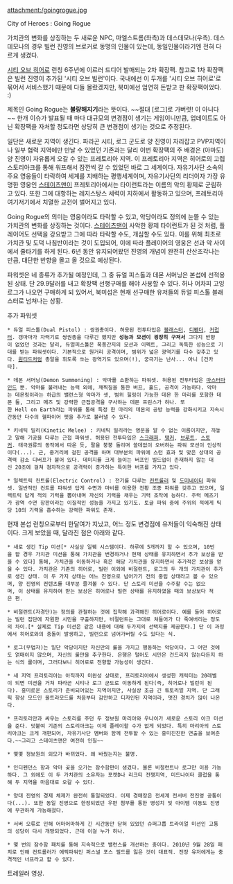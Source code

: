 attachment:/goingrogue.jpg

City of Heroes : Going Rogue

가치관의 변화를 상징하는 두 새로운 NPC, 마엘스트롬(좌측)과 데스데모나(우측).
데스데모나의 경우 빌런 진영의 브로커로 동명의 인물이 있는데, 동일인물이라기엔 전혀 다르게 생겼다.


[[시티 오브 히어로]] 런칭 6주년에 이르러 드디어 발매되는 2차 확장팩.
참고로 1차 확장팩은 빌런 진영이 추가된 '시티 오브 빌런'이다.
국내에선 이 두개를 '시티 오브 히어로'로 묶어서 서비스했기 때문에 다들 몰랐겠지만, 북미에선 엄연히 돈받고 판 확장팩이었다. :)

제목인 Going Rogue는 '''불량해지기'''라는 뜻이다. ~~절대 [로그]로 가버렷! 이 아니다~~ 한개 이슈가 발표될 때 마다 대규모의 변경점이 생기는 게임이니만큼, 업데이트도 아닌 확장팩을 자처할 정도라면 상당히 큰 변경점이 생기는 것으로 추정된다.

일단은 새로운 지역이 생긴다. 파라곤 시티, 로그 군도로 양 진영이 자리잡고 PVP지역이나 일부 협력 지역에만 만날 수 있었던 기존과는 달리 이번 확장팩의 주 배경은 (아마도) 양 진영이 자유롭게 오갈 수 있는 프레토리아 지역. 이 프레토리아 지역은 히어로의 고렙 스토리아크를 통해 워프해서 잠깐씩 갈 수 있었던 바로 그 세계이다. 자유기사단 소속의 주요 영웅들이 타락하여 세계를 지배하는 평행세계이며, 자유기사단의 리더이자 가장 유명한 영웅인 [[스테이츠맨]]이 프레토리아에서는 타이런트라는 이름의 악의 황제로 군림하고 있다. 또한 그에 대항하는 레지스탕스 세력이 지하에서 활동하고 있으며, 프레토리아 여기저기에서 치열한 교전이 벌어지고 있다.

Going Rogue의 의미는 영웅이라도 타락할 수 있고, 악당이라도 정의에 눈뜰 수 있는 가치관의 변화를 상징하는 것이다. [[스테이츠맨]]이 사악한 황제 타이런트가 된 것 처럼, 플레이어도 선택을 강요받고 그에 따라 타락할 수도, 개심할 수도 있다. 이를 위해 최초로 가치관 및 도덕 나침반이라는 것이 도입되어, 이에 따라 플레이어의 영웅은 선과 악 사이에서 줄타기를 하게 된다. 6년 동안 유지되어왔던 진영의 개념이 완전히 산산조각나는 만큼, 대단한 반향을 몰고 올 것으로 예상된다.


파워셋은 네 종류가 추가될 예정인데, 그 중 듀얼 피스톨과 데몬 서머닝은 본섭에 선적용된 상태. 단 29.9달러를 내고 확장팩 선행구매를 해야 사용할 수 있다. 허나 어차피 고잉 로그가 나오면 구매하게 되 있어서, 북미섭은 현재 선구매한 유저들의 듀얼 피스톨 블래스터로 넘쳐나는 상황.


추가 파워셋

 * 듀얼 피스톨(Dual Pistol) : 쌍권총이다. 허용된 전투타입은 [[블래스터]], [[디펜더]], [[커럽터]]. 갱마마가 자력기로 쌍권총을 다루긴 했지만 '''성능과 모션이 굉장히 구져서''' 그다지 반향이 없었던 것과는 달리, 듀얼피스톨은 폭풍간지의 모션과 이펙트, 그리고 독특한 성능으로 기대를 받는 파워셋이다. 기본적으로 원거리 공격이며, 범위가 넓은 광역기를 다수 갖추고 있다. [[원티드]]처럼 총알을 휘도록 쏘는 광역기도 있으며(!), 궁극기는 난사... 아니 [건카타]. 

 * 데몬 서머닝(Demon Summoning) : 악마를 소환하는 파워셋. 허용된 전투타입은 [[마스터마인드]] 뿐. 악마를 불러내는 능력 외에, 채찍질을 통한 버프, 홀드, 공격이 가능하다. 악마는 데몬링이라는 하급의 밸런스형 악마가 셋, 범위 힐링이 가능한 데몬 한 마리를 포함한 데몬 둘, 그리고 메즈 및 강력한 근접공격을 구사하는 데몬 프린스가 하나. 또한 Hell on Earth라는 파워를 통해 특정 한 마리의 데몬의 공방 능력을 강화시키고 지속시간동안 다수의 헬파이어 펫을 추가로 불러낼 수 있다.

 * 키네틱 밀리(Kinetic Melee) : 키네틱 밀리라는 영문을 알 수 없는 이름이지만, 까놓고 말해 기공을 다루는 근접 파워셋. 허용된 전투타입은 [[스크래퍼]], [[탱커]], [[브루트]], [[스토커]]. 태극권류의 동작에서 따온 듯, 팔을 붕붕 돌리며 쓸데없이 오버하는 파워 모션이 인상적이다(...). 근, 중거리에 걸친 공격을 하며 대부분의 파워에 스턴 효과 및 맞은 상대의 공격력 감소 디버프가 붙어 있다. 데미지를 크게 늘이는 버프인 빌드업이 존재하지 않는 대신 20초에 걸쳐 점차적으로 공격력이 증가하는 특이한 버프를 가지고 있다.

 * 일렉트릭 컨트롤(Electric Control) : 전기를 다루는 [[컨트롤러]] 및 [[도미네이터]] 파워셋. 일반적인 컨트롤 파워셋 답게 수면과 마비를 이용한 전황 조종 파워를 갖추고 있으며, 일렉트릭 답게 적의 기력을 뽑아내며 자신의 기력을 채우는 기력 조작에 능하다. 주력 메즈기가 광역 수면 장판이라는 이질적인 성능을 가지고 있기도. 토글 파워 중에 주위의 적에게 틱당 10의 기력을 흡수하는 강력한 파워도 존재.


현재 본섭 런칭으로부터 한달여가 지났고, 어느 정도 변경점에 유저들이 익숙해진 상태이다. 크게 보았을 때, 달라진 점은 아래와 같다.

 * 새로 생긴 Tip 미션[* 사실상 일퀘 시스템이다. 하루에 5개까지 할 수 있으며, 10번을 할 경우 가치관 미션을 통해 가치관을 변경하거나 현재 상태를 유지하면서 추가 보상을 받을 수 있다] 통해, 가치관을 이동하거나 혹은 해당 가치관을 유지하면서 추가적은 보상을 얻을 수 있다. 가치관은 기존의 히어로, 빌런 이외에 비절런트, 로그의 두 개의 가치관이 추가로 생긴 상태. 이 두 가지 상태는 어느 진영으로 넘어가기 전의 중립 상태라고 볼 수 있으며, 양 진영의 컨텐츠를 대부분 즐겨볼 수 있다. 단 스토리 미션을 수주할 수는 없으며, 이 상태를 유지하여 받는 보상은 히어로나 빌런 상태를 유지하였을 때의 보상보다 적은 편.

 * 비절런트(자경단)는 정의를 관철하는 것에 집착해 과격해진 히어로이다. 예를 들어 히어로는 빌런 집단에 자원한 시민을 구출하지만, 비절런트는 그대로 쳐들어가 다 죽여버리는 정도의 차이.[* 실제로 Tip 미션은 같은 내용에 대해 두가지의 선택지를 제공한다.] 단 이 과정에서 히어로와의 충돌이 발생하고, 빌런으로 넘어가버릴 수도 있다는 식.

 * 로그(무법자)는 일단 악당이지만 자신만의 룰을 가지고 행동하는 악당이다. 그 어떤 것에도 얽매이지 않으며, 자신의 룰만을 추구한다. 은행은 털어도 시민은 건드리지 않는다든지 하는 식의 룰이며, 그러다보니 히어로로 전향할 가능성이 생긴다.

 * 새 지역 프리토리아는 아직까지 미완성 상태로, 프리토리아에서 생성한 캐릭터는 20레벨이 되면 미션을 거쳐 파라곤 시티나 로그 군도로 이동하게 된다(즉, 히어로나 빌런이 된다). 흥미로운 스토리가 준비되어있는 지역이지만, 사실상 조금 긴 튜토리얼 지역. 단 그래픽 향상 모드인 울트라모드를 처음부터 감안하고 디자인된 지역이라, 멋진 경치가 많이 나온다.

 * 프리토리안과 싸우는 스토리를 주던 두 정보원 마리아와 우나이가 새로운 스토리 아크 미션을 준다. 덧붙여 기존의 스토리아크는 이제 플레이할 수가 없게 되었다. 특히 마리아의 스토리아크는 크게 개편되어, 자유기사단 멤버와 함께 전투할 수 있는 흥미진진한 연출을 보여준다.~~그리고 스테이츠맨은 여전히 인질~~

 * 몇몇 정보원의 외모가 바뀌었다. 왜 바꿨는지는 불명.

 * 인디펜던스 항과 악마 곶을 오가는 잠수함편이 생겼다. 물론 비절런트나 로그만 이용 가능하다. 그 외에도 이 두 가치관의 소유자는 포켓D나 리크티 전쟁지역, 미드나이터 클럽을 통해 두 지역을 마음대로 오갈 수 있다.

 * 양대 진영의 경제 체제가 완전히 통일되었다. 이제 경매장은 전세계 전서버 전진영 공통이다(...). 또한 동일 진영으로 한정되었던 우편 첨부를 통한 명성치 및 아이템 이동도 진영에 무관하게 가능해졌다.

 * 서버 오류로 인해 어마어마하게 긴 시간동안 닫혀 있었던 슈퍼그룹 트라이얼 미션인 고통의 성당이 다시 개방되었다. 근데 이걸 누가 하나.

 * 몇 번의 잠수함 패치를 통해 지속적으로 밸런스를 개선하는 중이다. 2010년 9월 28일 패치로 인해 컨트롤러가 에픽파워인 퍼스널 포스 필드를 잃은 것이 대표적. 전장 유저에게는 충격적인 너프라고 할 수 있다.








트레일러 영상.

{{{#!html
<object width="640" height="385"><param name="movie" value="http://www.youtube.com/v/m9SbmRX9sbs&color1=0xb1b1b1&color2=0xd0d0d0&hl=ko_KR&feature=player_embedded&fs=1"></param><param name="allowFullScreen" value="true"></param><param name="allowScriptAccess" value="always"></param><embed src="http://www.youtube.com/v/m9SbmRX9sbs&color1=0xb1b1b1&color2=0xd0d0d0&hl=ko_KR&feature=player_embedded&fs=1" type="application/x-shockwave-flash" allowfullscreen="true" allowScriptAccess="always" width="640" height="385"></embed></object>
}}}
